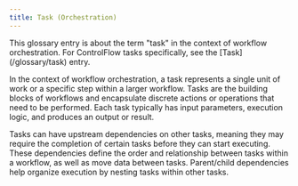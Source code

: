 ```yaml
---
title: Task (Orchestration)
---
```


<Info>
This glossary entry is about the term "task" in the context of workflow orchestration. For ControlFlow tasks specifically, see the [Task](/glossary/task) entry.
    
</Info>

In the context of workflow orchestration, a task represents a single unit of work or a specific step within a larger workflow. Tasks are the building blocks of workflows and encapsulate discrete actions or operations that need to be performed. Each task typically has input parameters, execution logic, and produces an output or result.

Tasks can have upstream dependencies on other tasks, meaning they may require the completion of certain tasks before they can start executing. These dependencies define the order and relationship between tasks within a workflow, as well as move data between tasks. Parent/child dependencies help organize execution by nesting tasks within other tasks.